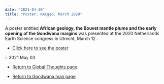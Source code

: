 ```yaml
---
date: "2021-04-30"
title: "Poster, NACgeo, March 2020"
---
```

A poster entitled **African geology, the Bouvet mantle plume and the early opening of the Gondwana margins** was presented at the 2020 Netherlands Earth Science congress in Utrecht, March 12.


* [Click here to see the poster](http://www.reeves.nl/upload/Reeves-NACgeo2020-2pages.pdf)


::
2021 May 03


* [Return to Global Thoughts page](../other-material)

* [Return to Gondwana man page](../../gondwana)
